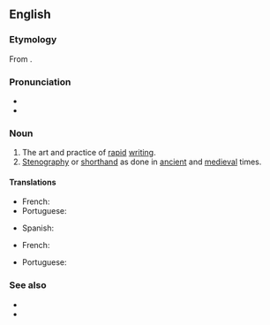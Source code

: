 ==English==
{{wikipedia|lang=en}}
{{was wotd|2006|April|12}}

===Etymology===
From {{affix|en|tachy-|-graphy}}.

===Pronunciation===
* {{IPA|en|/tæˈkɪɡɹəfi/|/tə-/}}
* {{audio|en|en-us-tachygraphy.ogg|Audio (US)}}

===Noun===
{{en-noun|-}}

# The art and practice of [[rapid]] [[writing]].
# [[stenography|Stenography]] or [[shorthand]] as done in [[ancient]] and [[medieval]] times.

====Translations====
{{trans-top|the art and practice of rapid writing}}
* French: {{t+|fr|tachygraphie|f}}
* Portuguese: {{t+|pt|taquigrafia|f}}
{{trans-mid}}
* Spanish: {{t+|es|taquigrafía|f}}
{{trans-bottom}}

{{trans-top|stenography as done in ancient times}}
* French: {{t+|fr|tachygraphie|f}}
{{trans-mid}}
* Portuguese: {{t+|pt|taquigrafia|f}}
{{trans-bottom}}

===See also===
* {{l|en|calligraphy}}
* {{l|en|stenography}}